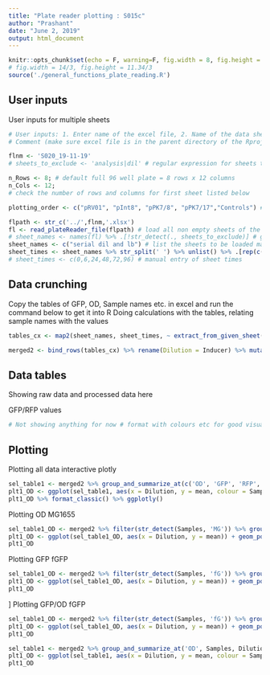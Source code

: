 ```yaml
---
title: "Plate reader plotting : S015c"
author: "Prashant"
date: "June 2, 2019"
output: html_document
---
```


```r
knitr::opts_chunk$set(echo = F, warning=F, fig.width = 8, fig.height = 4)
# fig.width = 14/3, fig.height = 11.34/3
source('./general_functions_plate_reading.R')
```

## User inputs


User inputs for multiple sheets

```r
# User inputs: 1. Enter name of the excel file, 2. Name of the data sheet(S) to exclude 3. number of rows and columns in plate reader data 4. Title for plots 
# Comment (make sure excel file is in the parent directory of the Rproject file or code)

flnm <- 'S020_19-11-19'
# sheets_to_exclude <- 'analysis|dil' # regular expression for sheets to be excluded

n_Rows <- 8; # default full 96 well plate = 8 rows x 12 columns
n_Cols <- 12; 
# check the number of rows and columns for first sheet listed below

plotting_order <- c("pRV01", "pInt8", "pPK7/8", "pPK7/17","Controls") # order of plotting for samples

flpath <- str_c('../',flnm,'.xlsx')
fl <- read_plateReader_file(flpath) # load all non empty sheets of the excel file into fl - as a list 
# sheet_names <- names(fl) %>% .[!str_detect(., sheets_to_exclude)] # get the list of sheets, exclude 'analysis'
sheet_names <- c("serial dil and lb") # list the sheets to be loaded manually
sheet_times <- sheet_names %>% str_split(' ') %>% unlist() %>% .[rep(c(T,F))] %>% as.numeric() # extracting the hour time from sheet name
# sheet_times <- c(0,6,24,48,72,96) # manual entry of sheet times
```

## Data crunching

Copy the tables of GFP, OD, Sample names etc. in excel and run the command below to get it into R
Doing calculations with the tables, relating sample names with the values

```r
tables_cx <- map2(sheet_names, sheet_times, ~ extract_from_given_sheet(.x, n_Rows, n_Cols) %>% mutate(Time = .y)) # extracing OD, GFP and RFP from each sheet (vectorized)

merged2 <- bind_rows(tables_cx) %>% rename(Dilution = Inducer) %>% mutate(Dilution = as.numeric(paste(Dilution))) # merge all sheets into 1 table

```

## Data tables

Showing raw data and processed data here 

GFP/RFP values
``` r
# Not showing anything for now # format with colours etc for good visualization
```


## Plotting

Plotting all data interactive plotly

```r
sel_table1 <- merged2 %>% group_and_summarize_at(c('OD', 'GFP', 'RFP', 'GFP/OD', 'RFP/OD'), Samples, Dilution)
plt1_OD <- ggplot(sel_table1, aes(x = Dilution, y = mean, colour = Samples)) + geom_point() + geom_line() + facet_wrap(~Measurement, scales = 'free')
plt1_OD %>% format_classic() %>% ggplotly()
```

Plotting OD MG1655

```r
sel_table1_OD <- merged2 %>% filter(str_detect(Samples, 'MG')) %>% group_and_summarize_at('OD', Dilution)
plt1_OD <- ggplot(sel_table1_OD, aes(x = Dilution, y = mean)) + geom_point() + geom_line() + ylab('OD')
plt1_OD
```

Plotting GFP fGFP

```r
sel_table1_OD <- merged2 %>% filter(str_detect(Samples, 'fG')) %>% group_and_summarize_at('GFP', Dilution)
plt1_OD <- ggplot(sel_table1_OD, aes(x = Dilution, y = mean)) + geom_point() + geom_line()+ ylab('GFP')
plt1_OD
```
]
Plotting GFP/OD fGFP

```r
sel_table1_OD <- merged2 %>% filter(str_detect(Samples, 'fG')) %>% group_and_summarize_at('GFP/OD', Dilution)
plt1_OD <- ggplot(sel_table1_OD, aes(x = Dilution, y = mean)) + geom_point() + geom_line() + ylab('GFP/OD')
plt1_OD
```

```r
sel_table1 <- merged2 %>% group_and_summarize_at('OD', Samples, Dilution)
plt1_OD <- ggplot(sel_table1, aes(x = Dilution, y = mean, colour = Samples)) + geom_point() + geom_line() + ylab('OD')
plt1_OD
```
